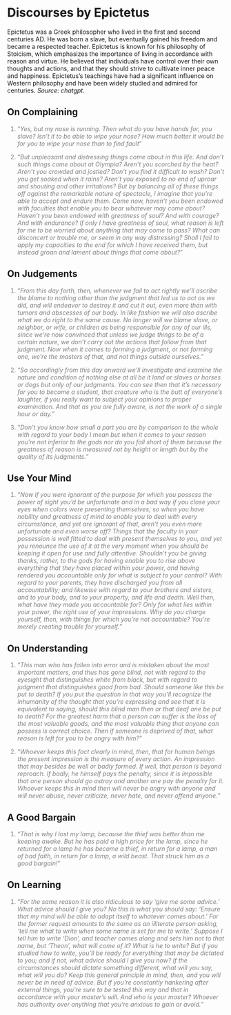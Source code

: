 # Discourses by Epictetus

Epictetus was a Greek philosopher who lived in the first and second centuries AD. He was born a slave, but eventually gained his freedom and became a respected teacher. Epictetus is known for his philosophy of Stoicism, which emphasizes the importance of living in accordance with reason and virtue. He believed that individuals have control over their own thoughts and actions, and that they should strive to cultivate inner peace and happiness. Epictetus's teachings have had a significant influence on Western philosophy and have been widely studied and admired for centuries. *Source: chatgpt.*

## On Complaining

::: {style="color: gray"}
1. "*Yes, but my nose is running. Then what do you have hands for, you slave? Isn't it to be able to wipe your nose? How much better it would be for you to wipe your nose than to find fault*"
:::

::: {style="color: gray"}
2. "*But unpleasant and distressing things come about in this life. And don't such things come about at Olympia? Aren't you scorched by the heat? Aren't you crowded and jostled? Don't you find it difficult to wash? Don't you get soaked when it rains? Aren't you exposed to no end of uproar and shouting and other irritations? But by balancing all of these things off against the remarkable nature of spectacle, I imagine that you're able to accept and endure them. Come now, haven't you been endowed with faculties that enable you to bear whatever may come about? Haven't you been endowed with greatness of soul? And with courage? And with endurance? If only I have greatness of soul, what reason is left for me to be worried about anything that may come to pass? What can disconcert or trouble me, or seem in any way distressing? Shall I fail to apply my capacities to the end for which I have received them, but instead groan and lament about things that come about?*"
:::

## On Judgements

::: {style="color: gray"}
1. "*From this day forth, then, whenever we fail to act rightly we'll ascribe the blame to nothing other than the judgment that led us to act as we did, and will endeavor to destroy it and cut it out, even more than with tumors and abscesses of our body. In like fashion we will also ascribe what we do right to the same cause. No longer will we blame slave, or neighbor, or wife, or children as being responsible for any of our ills, since we're now convinced that unless we judge things to be of a certain nature, we don't carry out the actions that follow from that judgment. Now when it comes to forming a judgment, or not forming one, we're the masters of that, and not things outside ourselves.*"
:::

::: {style="color: gray"}
2. "*So accordingly from this day onward we'll investigate and examine the nature and condition of nothing else at all be it land or slaves or horses or dogs but only of our judgments. You can see then that it's necessary for you to become a student, that creature who is the butt of everyone's laughter, if you really want to subject your opinions to proper examination. And that as you are fully aware, is not the work of a single hour or day.*"
:::

::: {style="color: gray"}
3. "*Don't you know how small a part you are by comparison to the whole with regard to your body I mean but when it comes to your reason you're not inferior to the gods nor do you fall short of them because the greatness of reason is measured not by height or length but by the quality of its judgments.*"
:::

## Use Your Mind

::: {style="color: gray"}
1. "*Now if you were ignorant of the purpose for which you possess the power of sight you'd be unfortunate and in a bad way if you close your eyes when colors were presenting themselves; so when you have nobility and greatness of mind to enable you to deal with every circumstance, and yet are ignorant of that, aren't you even more unfortunate and even worse off? Things that the faculty in your possession is well fitted to deal with present themselves to you, and yet you renounce the use of it at the very moment when you should be keeping it open for use and fully attentive. Shouldn't you be giving thanks, rather, to the gods for having enable you to rise above everything that they have placed within your power, and having rendered you accountable only for what is subject to your control? With regard to your parents, they have discharged you from all accountability; and likewise with regard to your brothers and sisters, and to your body, and to your property, and life and death. Well then, what have they made you accountable for? Only for what lies within your power, the right use of your impressions. Why do you charge yourself, then, with things for which you're not accountable? You're merely creating trouble for yourself.*"
:::

## On Understanding

::: {style="color: gray"}
1. "*This man who has fallen into error and is mistaken about the most important matters, and thus has gone blind, not with regard to the eyesight that distinguishes white from black, but with regard to judgment that distinguishes good from bad. Should someone like this be put to death? If you put the question in that way you'll recognize the inhumanity of the thought that you're expressing and see that it is equivalent to saying, should this blind man then or that deaf one be put to death? For the greatest harm that a person can suffer is the loss of the most valuable goods, and the most valuable thing that anyone can possess is correct choice. Then if someone is deprived of that, what reason is left for you to be angry with him?*"
:::

::: {style="color: gray"}
2. "*Whoever keeps this fact clearly in mind, then, that for human beings the present impression is the measure of every action. An impression that may besides be well or badly formed. If well, that person is beyond reproach. If badly, he himself pays the penalty, since it is impossible that one person should go astray and another one pay the penalty for it. Whoever keeps this in mind then will never be angry with anyone and will never abuse, never criticize, never hate, and never offend anyone.*"
:::

## A Good Bargain

::: {style="color: gray"}
1. "*That is why I lost my lamp, because the thief was better than me keeping awake. But he has paid a high price for the lamp, since he returned for a lamp he has become a thief, in return for a lamp, a man of bad faith, in return for a lamp, a wild beast. That struck him as a good bargain!*"
:::

## On Learning

::: {style="color: gray"}
1. "*For the same reason it is also ridiculous to say 'give me some advice.' What advice should I give you? No this is what you should say: 'Ensure that my mind will be able to adapt itself to whatever comes about.' For the former request amounts to the same as an illiterate person asking, 'tell me what to write when some name is set for me to write.' Suppose I tell him to write 'Dion', and teacher comes along and sets him not to that name, but 'Theon', what will come of it? What is he to write? But if you studied how to write, you'll be ready for everything that may be dictated to you; and if not, what advice should I give you now? If the circumstances should dictate something different, what will you say, what will you do? Keep this general principle in mind, then, and you will never be in need of advice. But if you're constantly hankering after external things, you're sure to be tested this way and that in accordance with your master's will. And who is your master? Whoever has authority over anything that you're anxious to gain or avoid.*"
:::

